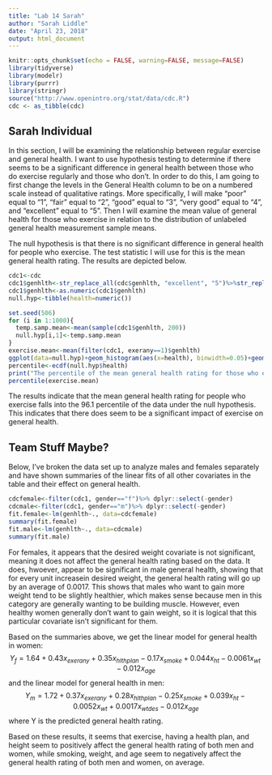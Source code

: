 ---
title: "Lab 14 Sarah"
author: "Sarah Liddle"
date: "April 23, 2018"
output: html_document
---

```{r setup, include=FALSE}
knitr::opts_chunk$set(echo = FALSE, warning=FALSE, message=FALSE)
library(tidyverse)
library(modelr)
library(purrr)
library(stringr)
source("http://www.openintro.org/stat/data/cdc.R")
cdc <- as_tibble(cdc)
```

## Sarah Individual

In this section, I will be examining the relationship between regular exercise and general health. I want to use hypothesis testing to determine if there seems to be a significant difference in general health between those who do exercise regularly and those who don't. In order to do this, I am going to first change the levels in the General Health column to be on a numbered scale instead of qualitative ratings. More specifically, I will make "poor" equal to "1", "fair" equal to "2", "good" equal to "3", "very good" equal to "4", and "excellent" equal to "5". Then I will examine the mean value of general health for those who exercise in relation to the distribution of unlabeled general health measurement sample means. 

The null hypothesis is that there is no significant difference in general health for people who exercise. The test statistic I will use for this is the mean general health rating. The results are depicted below.

``` {r sarah1}
cdc1<-cdc
cdc1$genhlth<-str_replace_all(cdc$genhlth, "excellent", "5")%>%str_replace_all("very good", "4") %>% str_replace_all("good", "3") %>% str_replace_all("fair", "2") %>% str_replace_all("poor", "1")
cdc1$genhlth<-as.numeric(cdc1$genhlth)
null.hyp<-tibble(health=numeric())

set.seed(506)
for (i in 1:1000){
  temp.samp.mean<-mean(sample(cdc1$genhlth, 200))
  null.hyp[i,1]<-temp.samp.mean
}
exercise.mean<-mean(filter(cdc1, exerany==1)$genhlth)
ggplot(data=null.hyp)+geom_histogram(aes(x=health), binwidth=0.05)+geom_vline(xintercept=exercise.mean, color="red")
percentile<-ecdf(null.hyp$health)
print("The percentile of the mean general health rating for those who exercise under the null hypothesis:")
percentile(exercise.mean)


```


The results indicate that the mean general health rating for people who exercise falls into the 96.1 percentile of the data under the null hypothesis. This indicates that there does seem to be a significant impact of exercise on general health. 


## Team Stuff Maybe?

Below, I've broken the data set up to analyze males and females separately and have shown summaries of the linear fits of all other covariates in the table and their effect on general health. 

```{r teammaybe}
cdcfemale<-filter(cdc1, gender=="f")%>% dplyr::select(-gender)
cdcmale<-filter(cdc1, gender=="m")%>% dplyr::select(-gender)
fit.female<-lm(genhlth~., data=cdcfemale)
summary(fit.female)
fit.male<-lm(genhlth~., data=cdcmale)
summary(fit.male)
```

For females, it appears that the desired weight covariate is not significant, meaning it does not affect the general health rating based on the data. It does, hwoever, appear to be significant in male general health, showing that for every unit increasein desired weight, the general health rating will go up by an average of 0.0017. This shows that males who want to gain more weight tend to be slightly healthier, which makes sense because men in this category are generally wanting to be building muscle. However, even healthy women generally don't want to gain weight, so it is logical that this particular covariate isn't significant for them.

Based on the summaries above, we get the linear model for general health in women:
$$  Y_f=1.64+0.43x_{exerany}+0.35x_{hlthplan}-0.17x_{smoke}+0.044x_{ht}-0.0061x_{wt}-0.012x_{age} $$
and the linear model for general health in men:
$$  Y_m=1.72+0.37x_{exerany}+0.28x_{hlthplan}-0.25x_{smoke}+0.039x_{ht}-0.0052x_{wt}+0.0017x_{wtdes}-0.012x_{age} $$
where Y is the predicted general health rating.

Based on these results, it seems that exercise, having a health plan, and height seem to positively affect the general health rating of both men and women, while smoking, weight, and age seem to negatively affect the general health rating of both men and women, on average. 


